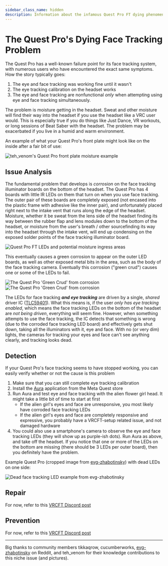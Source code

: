 ```yaml
---
sidebar_class_name: hidden
description: Information about the infamous Quest Pro FT dying phenomena
---
```



# The Quest Pro's Dying Face Tracking Problem

The Quest Pro has a well-known failure point for its face tracking system, with numerous users who have encountered the exact same symptoms.
How the story typically goes:

1. The eye and face tracking was working fine until it wasn't
2. The eye tracking calibration on the headset works
3. The eye and face tracking are nonfunctional *only* when attempting using eye and face tracking simultaneously. 

The problem is moisture getting in the headset. 
Sweat and other moisture will find their way into the headset if you use the headset like a VRC user would. 
This is especially true if you do things like Just Dance, VR workouts, or long sessions of Beat Saber with the headset. 
The problem may be exacerbated if you live in a humid and warm environment. 

An example of what your Quest Pro's front plate might look like on the inside after a fair bit of use:

<div style={{
    width: '75%',
    height: 'auto',
    margin: 'auto',
    display: 'block'
}}>
    <img src={require("./img/quest_pro_front_plate_sweaty.jpg").default} alt="teh_venom's Quest Pro front plate moisture example" />
</div>

<!-- Through headset teardowns from members of the face tracking community, we have found that the cause of this problem is an oversight in the headset design.  -->

## Issue Analysis
The fundamental problem that develops is *corrosion* on the face tracking illuminator boards on the bottom of the headset. 
The Quest Pro has 4 boards with little IR LEDs on them that turn on when you use face tracking. 
The outer pair of these boards are completely exposed (not encased into the plastic frame with adhesive like the inner pair), and unfortunately placed right 
next to the intake vent that runs along the edge of the headset. 
Moisture, whether it be sweat from the lens side of the headset finding its way between the rubber flap and lens modules down to the bottom of the headset, or moisture from the user's breath / other 
sourcefinding its way into the headset through the intake vent, will end up condensing on the exposed solder points of the face tracking illuminator board. 

<div style={{
    width: '75%',
    height: 'auto',
    margin: 'auto',
    display: 'block'
}}>
    <img src={require("./img/quest_pro_bottom_labeled.png").default} alt="Quest Pro FT LEDs and potential moisture ingress areas" />
</div>

This eventually causes a green corrosion to appear on the outer LED boards, as well as other exposed metal bits in the area, such as the body of the face tracking camera.
Eventually this corrosion ("green crud") causes one or some of the LEDs to fail. 

<div style={{
    width: '75%',
    height: 'auto',
    margin: 'auto',
    display: 'block'
}}>
    <img src={require("./img/quest_pro_crud.jpg").default} alt="The Quest Pro 'Green Crud' from corrosion" />
</div>

<div style={{
    width: '75%',
    height: 'auto',
    margin: 'auto',
    display: 'block'
}}>
    <img src={require("./img/quest_pro_crud_1.jpg").default} alt="The Quest Pro 'Green Crud' from corrosion" />
</div>

The LEDs for face tracking ***and eye tracking*** are driven by a single, *shared* driver IC ([TLC59401](https://www.ti.com/product/TLC59401#tech-docs)). 
What this means is, if the user *only has eye tracking enabled*, which means the face tracking LEDs on the bottom of the headset are *not being driven*, everything will seem fine.
However, when something attempts to use the face tracking, the IC detects that something is wrong (due to the corroded face tracking LED board) and effectively gets shut down, 
taking all the illuminators with it, eye and face. 
With no (or very dim) lights, the cameras for tracking your eyes and face can't see anything clearly, and tracking looks dead. 

## Detection 

If your Quest Pro's face tracking seems to have stopped working, you can easily verify whether or not the cause is this problem

1. Make sure that you can still complete eye tracking calibration
2. Install the [Aura](https://www.meta.com/experiences/aura/5367350470041414/) application from the Meta Quest store 
3. Run Aura and test eye and face tracking with the alien flower girl head. It might take a little bit of time to start at first
   - If the alien girl's eyes and face are unresponsive, you most likely have corroded face tracking LEDs
   - If the alien girl's eyes and face are completely responsive and expressive, you probably have a VRCFT-setup related issue, and not damaged hardware
4. You could also use a smartphone's camera to observe the eye and face tracking LEDs (they will show up as purple-ish dots). Run Aura as above, and take off the headset. 
   If you notice that one or more of the LEDs on the bottom are missing (there should be 3 LEDs per outer board), then you definitely have the problem. 

Example Quest Pro (cropped image from [evg-zhabotinsky](https://www.reddit.com/r/QuestPro/comments/12tfqzr/busted_face_tracking_kills_otherwise_working_eye/)) with dead LEDs on one side: 

<div style={{
    width: '50%',
    height: 'auto',
    margin: 'auto',
    display: 'block'
}}>
    <img src={require("./img/quest_pro_dead_leds_example.png").default} alt="Dead face tracking LED example from evg-zhabotinsky" />
</div>

## Repair 

For now, refer to this [VRCFT Discord post](https://discord.com/channels/849300336128032789/1294044503832789042)

## Prevention 

For now, refer to this [VRCFT Discord post](https://discord.com/channels/849300336128032789/1294044503832789042)

---

Big thanks to community members tikkaqrow, cucumberworks, [evg-zhabotinsky](https://www.reddit.com/r/QuestPro/comments/12tfqzr/busted_face_tracking_kills_otherwise_working_eye/) on Reddit, and teh_venom
for their knowledge contributions to this niche issue (and pictures).